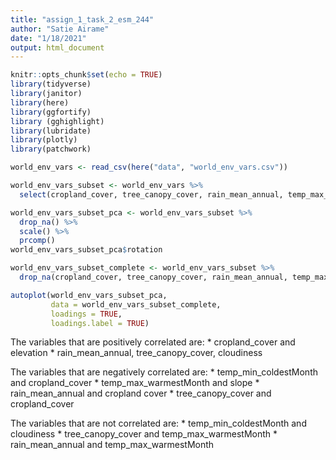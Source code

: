 ```yaml
---
title: "assign_1_task_2_esm_244"
author: "Satie Airame"
date: "1/18/2021"
output: html_document
---
```


```r
knitr::opts_chunk$set(echo = TRUE)
library(tidyverse)
library(janitor)
library(here)
library(ggfortify)
library (gghighlight)
library(lubridate)
library(plotly)
library(patchwork)
```


```r
world_env_vars <- read_csv(here("data", "world_env_vars.csv")) 

world_env_vars_subset <- world_env_vars %>% 
  select(cropland_cover, tree_canopy_cover, rain_mean_annual, temp_max_warmestMonth, temp_min_coldestMonth, cloudiness, elevation, aspect, slope) 

world_env_vars_subset_pca <- world_env_vars_subset %>% 
  drop_na() %>% 
  scale() %>% 
  prcomp()
world_env_vars_subset_pca$rotation
```


```r
world_env_vars_subset_complete <- world_env_vars_subset %>%
  drop_na(cropland_cover, tree_canopy_cover, rain_mean_annual, temp_max_warmestMonth, temp_min_coldestMonth, cloudiness, elevation, aspect, slope)

autoplot(world_env_vars_subset_pca,
         data = world_env_vars_subset_complete,
         loadings = TRUE,
         loadings.label = TRUE)
```

The variables that are positively correlated are:
* cropland_cover and elevation
* rain_mean_annual, tree_canopy_cover, cloudiness

The variables that are negatively correlated are:
* temp_min_coldestMonth and cropland_cover
* temp_max_warmestMonth and slope
* rain_mean_annual and cropland cover
* tree_canopy_cover and cropland_cover

The variables that are not correlated are:
* temp_min_coldestMonth and cloudiness
* tree_canopy_cover and temp_max_warmestMonth
* rain_mean_annual and temp_max_warmestMonth








